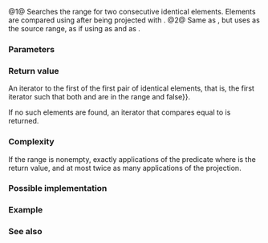 {{cpp/experimental/ranges/title|adjacent_find}}
{{cpp/experimental/ranges/algorithm/navbar}}
{{dcl begin}}
{{dcl header|experimental/ranges/algorithm}}
{{dcl|since=ranges|num=1|1=
template&lt; ForwardIterator I, Sentinel&lt;I&gt; S, class Proj = ranges::identity,
          IndirectRelation&lt;projected&lt;I, Proj&gt;&gt; Pred = ranges::equal_to&lt;&gt; &gt;
I adjacent_find( I first, S last, Pred pred = Pred{}, Proj proj = Proj{} );
}}
{{dcl|since=ranges|num=2|1=

template&lt; ForwardRange R, class Proj = ranges::identity,
          IndirectRelation&lt;projected&lt;ranges::iterator_t&lt;R&gt;, Proj&gt;&gt; Pred = ranges::equal_to&lt;&gt; &gt;
ranges::safe_iterator_t&lt;R&gt; adjacent_find( R&amp;&amp; r, Pred pred = Pred{}, Proj proj = Proj{} );

}}
{{dcl end}}

@1@ Searches the range {{range|first|last}} for two consecutive identical elements. Elements are compared using {{c|pred}} after being projected with {{c|proj}}.
@2@ Same as {{v|1}}, but uses {{c|r}} as the source range, as if using {{c|ranges::begin(r)}} as {{c|first}} and {{c|ranges::end(r)}} as {{c|last}}.

{{cpp/experimental/ranges/algorithm/tparams}}
===Parameters===
{{par begin}}
{{par|first, last|the range of elements to examine}}
{{par|r|the range of elements to examine}}
{{par|pred|predicate to use to compare the projected elements}}
{{par|proj|projection to apply to the elements}}
{{par end}}

===Return value===
An iterator to the first of the first pair of identical elements, that is, the first iterator {{tt|i}} such that both {{tt|i}} and {{tt|i + 1}} are in the range {{range|first|last}} and {{c|ranges::invoke(pred, ranges::invoke(proj, *i), ranges::invoke(proj, *(i + 1))) !{{=}} false}}.

If no such elements are found, an iterator that compares equal to {{c|last}} is returned.

===Complexity===
If the range is nonempty, exactly {{tt|min((result - first) + 1, (last - first) - 1)}} applications of the predicate where {{tt|result}} is the return value, and at most twice as many applications of the projection.

===Possible implementation===
{{eq fun
|1=
template&lt;ForwardIterator I, Sentinel&lt;I&gt; S, class Proj = ranges::identity,
         IndirectRelation&lt;projected&lt;I, Proj&gt;&gt; Pred = ranges::equal_to&lt;&gt;&gt;
I adjacent_find(I first, S last, Pred pred = Pred{}, Proj proj = Proj{})
{
    if (first == last)
        return first;
    I next = first;
    ++next;
    while (next != last)
    {
        if (ranges::invoke(pred, ranges::invoke(proj, *first),
                                 ranges::invoke(proj, *next)))
            return first;
        ++next;
        ++first;
    }
    return next;
}
}}

===Example===
{{example}}

===See also===
{{dsc begin}}
{{dsc inc|cpp/algorithm/dsc adjacent_find}}
{{dsc inc|cpp/experimental/ranges/algorithm/dsc unique}}
{{dsc end}}